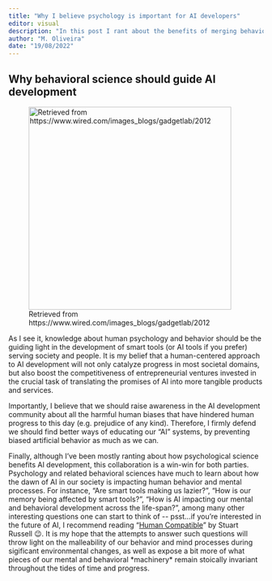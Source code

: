 ```yaml
---
title: "Why I believe psychology is important for AI developers"
editor: visual
description: "In this post I rant about the benefits of merging behavioral science with AI development."
author: "M. Oliveira"
date: "19/08/2022"
---
```


## Why behavioral science should guide AI development

![Retrieved from https://www.wired.com/images_blogs/gadgetlab/2012](/assets/ff_robot_therapist.jpeg){fig-align="center" width="400"}

As I see it, knowledge about human psychology and behavior should be the guiding light in the development of smart tools (or AI tools if you prefer) serving society and people. It is my belief that a human-centered approach to AI development will not only catalyze progress in most societal domains, but also boost the competitiveness of entrepreneurial ventures invested in the crucial task of translating the promises of AI into more tangible products and services.

Importantly, I believe that we should raise awareness in the AI development community about all the harmful human biases that have hindered human progress to this day (e.g. prejudice of any kind). Therefore, I firmly defend we should find better ways of educating our "AI" systems, by preventing biased artificial behavior as much as we can.

Finally, although I've been mostly ranting about how psychological science benefits AI development, this collaboration is a win-win for both parties. Psychology and related behavioral sciences have much to learn about how the dawn of AI in our society is impacting human behavior and mental processes. For instance, "Are smart tools making us lazier?", "How is our memory being affected by smart tools?", "How is AI impacting our mental and behavioral development across the life-span?", among many other interesting questions one can start to think of \-- psst...if you're interested in the future of AI, I recommend reading "[Human Compatible](https://www.amazon.com/Human-Compatible-Artificial-Intelligence-Problem-ebook/dp/B07N5J5FTS)" by Stuart Russell 😉. It is my hope that the attempts to answer such questions will throw light on the malleability of our behavior and mind processes during sigificant environmental changes, as well as expose a bit more of what pieces of our mental and behavioral \*machinery\* remain stoically invariant throughout the tides of time and progress.
